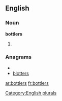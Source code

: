 
==English==

===Noun===
'''bottlers'''

# {{plural of|[[bottler]]}}

===Anagrams===
* {{alphagram|belorstt}}
* [[blotters#English|blotters]]


[[Category:English plurals]]

[[ar:bottlers]]
[[fr:bottlers]]